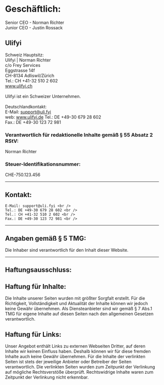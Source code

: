 # Geschäftlich:
  Senior CEO - Norman Richter <br />
  Junior CEO - Justin Rossack
## __Ulifyi__
  Schweiz Hauptsitz: <br />
  Ulifyi | Norman Richter <br />
  c/o Frey Services <br />
  Eggstrasse 14f <br />
  CH-8134 Adliswil/Zürich <br />
  Tel.: CH +41-32 510 2 602 <br />
  www.ulifyi.ch <br /> <br />
  Ulifyi ist ein Schweizer Unternehmen. <br /><br />
Deutschlandkontakt: <br />
 E-Mail: support@uli.fyi <br />
 web: www.ulifyi.de
 Tel.: DE +49-30 679 28 602 <br />
 Fax.: DE +49-30 123 72 981 <br />
  
### __Verantwortlich für redaktionelle Inhalte gemäß § 55 Absatz 2 RStV:__<br />
  Norman Richter

  ### __Steuer-Identifikationsnummer:__<br />
  CHE-750.123.456

---

## __Kontakt__:
    E-Mail: support@uli.fyi <br />
    Tel.: DE +49-30 679 28 602 <br />
    Tel.: CH +41-32 510 2 602 <br />
    Fax.: DE +49-30 123 72 981 <br />

---

## Angaben gemäß § 5 TMG:
Die Inhaber sind verantwortlich für den Inhalt dieser Website.

---

## __Haftungsausschluss:__

## __Haftung für Inhalte:__

Die Inhalte unserer Seiten wurden mit größter Sorgfalt erstellt. Für die Richtigkeit, Vollständigkeit und Aktualität der Inhalte können wir jedoch keine Gewähr übernehmen. Als Diensteanbieter sind wir gemäß § 7 Abs.1 TMG für eigene Inhalte auf diesen Seiten nach den allgemeinen Gesetzen verantwortlich.

## __Haftung für Links:__
Unser Angebot enthält Links zu externen Webseiten Dritter, auf deren Inhalte wir keinen Einfluss haben. Deshalb können wir für diese fremden Inhalte auch keine Gewähr übernehmen. Für die Inhalte der verlinkten Seiten ist stets der jeweilige Anbieter oder Betreiber der Seiten verantwortlich. Die verlinkten Seiten wurden zum Zeitpunkt der Verlinkung auf mögliche Rechtsverstöße überprüft. Rechtswidrige Inhalte waren zum Zeitpunkt der Verlinkung nicht erkennbar.
